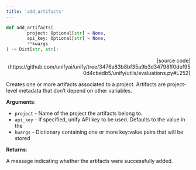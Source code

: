 ```yaml
---
title: 'add_artifacts'
---
```


```python
def add_artifacts(
        project: Optional[str] = None,
        api_key: Optional[str] = None,
        **kwargs
) -> Dict[str, str]:
```

<p align="right">[source code](https://github.com/unifyai/unify/tree/3476a83b8bf35a9b3d34798ff0def950d4cbedb5/unify/utils/evaluations.py#L252)</p>

Creates one or more artifacts associated to a project. Artifacts are project-level
metadata that don’t depend on other variables.

**Arguments**:

- `project` - Name of the project the artifacts belong to.
- `api_key` - If specified, unify API key to be used. Defaults to the value in the
- `kwargs` - Dictionary containing one or more key:value pairs that will be stored



**Returns**:

A message indicating whether the artifacts were successfully added.